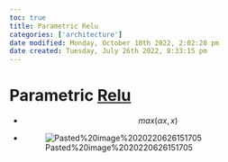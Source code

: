 ```yaml
---
toc: true
title: Parametric Relu
categories: ['architecture']
date modified: Monday, October 10th 2022, 2:02:20 pm
date created: Tuesday, July 26th 2022, 8:33:15 pm
---
```


# Parametric [Relu](Relu.qmd)
- $$max(\alpha x,x)$$
- ![Pasted%20image%2020220626151705](images/Pasted%20image%2020220626151705.png)



